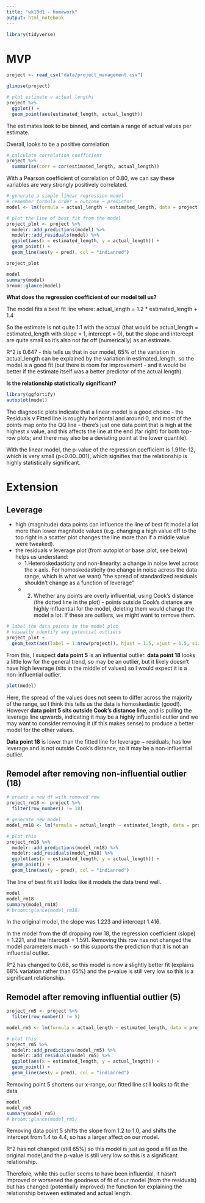 ```yaml
---
title: "wk10d1 - homework"
output: html_notebook
---
```


```r
library(tidyverse)
```

# MVP 

```r
project <- read_csv("data/project_management.csv")
```

```r
glimpse(project)
```
```r
# plot estimate v actual lengths
project %>% 
  ggplot() +
  geom_point(aes(estimated_length, actual_length))
```

The estimates look to be binned, and contain a range of actual values per estimate.

Overall, looks to be a positive correlation

```r
# calculate correlation coefficient
project %>% 
  summarise(corr = cor(estimated_length, actual_length)) 
```

With a Pearson coefficient of correlation of 0.80, we can say these variables are very strongly positively correlated.

```r
# generate a simple linear regression model
# remember formula order = outcome ~ predictor
model <- lm(formula = actual_length ~ estimated_length, data = project)
```

```r
# plot the line of best fit from the model
project_plot <- project %>% 
  modelr::add_predictions(model) %>%
  modelr::add_residuals(model) %>% 
  ggplot(aes(x = estimated_length, y = actual_length)) +
  geom_point() +
  geom_line(aes(y = pred), col = "indianred")

project_plot
```


```r
model
summary(model)
broom::glance(model)
```

**What does the regression coefficient of our model tell us?**

The model fits a best fit line where: actual_length = 1.2 * estimated_length + 1.4

So the estimate is not quite 1:1 with the actual (that would be actual_length = estimated_length with slope = 1, intercept = 0), but the slope and intercept are quite small so it's also not far off (numerically) as an estimate.
 
R^2 is 0.647 - this tells us that in our model, 65% of the variation in actual_length can be explained by the variation in estimated_length, so the model is a good fit (but there is room for improvement - and it would be better if the estimate itself was a better predictor of the actual length).

**Is the relationship statistically significant?** 

```r
library(ggfortify)
autoplot(model)
```

The diagnostic plots indicate that a linear model is a good choice - the Residuals v Fitted line is roughly horizontal and around 0, and most of the points map onto the QQ line - there's just one data point that is high at the highest x value, and this affects the line at the end (far right) for both top-row plots; and there may also be a deviating point at the lower quantile).

With the linear model, the p-value of the regression coefficient is 1.911e-12, which is very small (p<0.00..001), which signifies that the relationship is highly statistically significant.

# Extension

## Leverage

* high (magnitude) data points can influence the line of best fit model a lot more than lower magnitude values (e.g. changing a high value off to the top right in a scatter plot changes the line more than if a middle value were tweaked).
* the residuals v leverage plot (from autoplot or base::plot, see below) helps us understand:
  * 1.Heteroskedasticity and non-linearity: a change in noise level across the x axis. For homoskedasticity (no change in noise across the data range, which is what we want) "the spread of standardized residuals shouldn’t change as a function of leverage"
  * 2. Whether any points are overly influential, using Cook's distance (the dotted line in the plot) - points outside Cook's distance are highly influential for the model, deleting them would change the model a lot. If these are outliers, we might want to remove them.
  
```r
# label the data points in the model plot 
# visually identify any potential outliers
project_plot +
  geom_text(aes(label = 1:nrow(project)), hjust = 1.5, vjust = 1.5, size = 2)
```

From this, I suspect **data point 5** is an influential outlier. **data point 18** looks a little low for the general trend, so may be an outlier, but it likely doesn't have high leverage (sits in the middle of values) so I would expect it is a non-influential outlier.


```r
plot(model)
```

Here, the spread of the values does not seem to differ across the majority of the range, so I think this tells us the data is homoskedastic (good!). However **data point 5 sits outside Cook's distance line**, and is pulling the leverage line upwards, indicating it may be a highly influential outlier and we may want to consider removing it (if this makes sense) to produce a better model for the other values.

**Data point 18** is lower than the fitted line for leverage ~ residuals, has low leverage and is not outside Cook's distance, so it may be a non-influential outlier.

## Remodel after removing non-influential outlier (18)

```r
# create a new df with removed row
project_rm18 <- project %>% 
  filter(row_number() != 18)

# generate new model
model_rm18 <- lm(formula = actual_length ~ estimated_length, data = project_rm18)

# plot this
project_rm18 %>% 
  modelr::add_predictions(model_rm18) %>%
  modelr::add_residuals(model_rm18) %>% 
  ggplot(aes(x = estimated_length, y = actual_length)) +
  geom_point() +
  geom_line(aes(y = pred), col = "indianred")
```

The line of best fit still looks like it models the data trend well.

```r
model
model_rm18
summary(model_rm18)
# broom::glance(model_rm18)
```

In the original model, the slope was 1.223 and intercept 1.416.

In the model from the df dropping row 18, the regression coefficient (slope) = 1.221, and the intercept = 1.591.  Removing this row has not changed the model parameters much - so this supports the prediction that it is not an influential outlier.

R^2 has changed to 0.68, so this model is now a slightly better fit (explains 68% variation rather than 65%) and the p-value is still very low so this is a significant relationship.


## Remodel after removing influential outlier (5)

```r
project_rm5 <- project %>% 
  filter(row_number() != 5)

model_rm5 <- lm(formula = actual_length ~ estimated_length, data = project_rm5)

# plot this
project_rm5 %>% 
  modelr::add_predictions(model_rm5) %>%
  modelr::add_residuals(model_rm5) %>% 
  ggplot(aes(x = estimated_length, y = actual_length)) +
  geom_point() +
  geom_line(aes(y = pred), col = "indianred")
```

Removing point 5 shortens our x-range, our fitted line still looks to fit the data


```r
model
model_rm5
summary(model_rm5)
# broom::glance(model_rm5)
```

Removing data point 5 shifts the slope from 1.2 to 1.0, and shifts the intercept from 1.4 to 4.4, so has a larger affect on our model.

R^2 has not changed (still 65%) so this model is just as good a fit as the original model,and the p-value is still very low so this is a significant relationship.

Therefore, while this outlier seems to have been influential, it hasn't improved or worsened the goodness of fit of our model (from the residuals) but has changed (potentially improved) the function for explaining the relationship between estimated and actual length.

